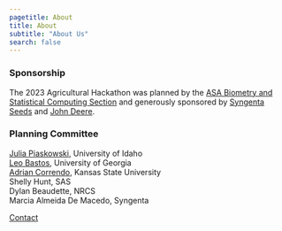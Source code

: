 ```yaml
---
pagetitle: About
title: About
subtitle: "About Us"
search: false
---
```


::: {.header-block}

### Sponsorship

The 2023 Agricultural Hackathon was planned by the [ASA Biometry and Statistical Computing Section](https://www.agronomy.org/membership/sections-communities/biometry-and-statistical-computing/){target="_blank"} and generously sponsored by [Syngenta Seeds](https://www.syngenta.com/en/seeds){target="_blank"} and [John Deere](https://www.deere.com/en/){target="_blank"}. 


### Planning Committee


[Julia Piaskowski](https://agstats.io/){target="_blank"}, University of Idaho  
[Leo Bastos](https://leombastos.github.io/bastoslab/){target="_blank"}, University of Georgia   
[Adrian Correndo](https://adriancorrendo.github.io/){target="_blank"}, Kansas State University  
Shelly Hunt, SAS  
Dylan Beaudette, NRCS   
Marcia Almeida De Macedo, Syngenta  


::: {.content-container}
::: {.pullout-block} 
::: {.button .button2}
[Contact](mailto:jpiaskowski@uidaho.edu?subject=Ag Hackathon)
:::
:::
:::

:::
